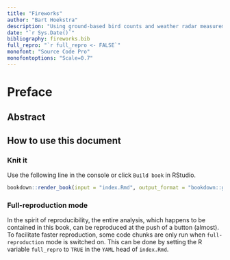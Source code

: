 ```yaml
---
title: "Fireworks"
author: "Bart Hoekstra"
description: "Using ground-based bird counts and weather radar measurements to estimate numbers of birds aloft during NYE fireworks events."
date: "`r Sys.Date()`"
bibliography: fireworks.bib
full_repro: "`r full_repro <- FALSE`"
monofont: "Source Code Pro"
monofontoptions: "Scale=0.7"
---
```

# Preface {-}

## Abstract {-}

## How to use this document {-}

### Knit it
Use the following line in the console or click `Build book` in RStudio.

```r
bookdown::render_book(input = "index.Rmd", output_format = "bookdown::gitbook", new_session = TRUE)
```

### Full-reproduction mode {-#full-repro-mode}
In the spirit of reproducibility, the entire analysis, which happens to be contained in this book, can be reproduced at the push of a button (almost). To facilitate faster reproduction, some code chunks are only run when `full-reproduction` mode is switched on. This can be done by setting the R variable `full_repro` to `TRUE` in the `YAML` head of `index.Rmd`.